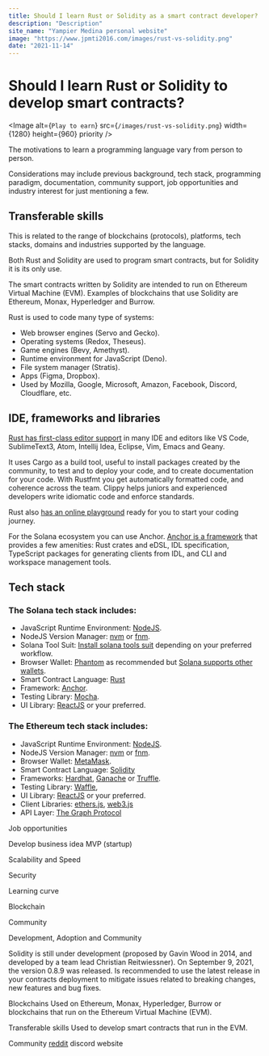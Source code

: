 ```yaml
---
title: Should I learn Rust or Solidity as a smart contract developer?
description: "Description"
site_name: "Yampier Medina personal website"
image: "https://www.jpmti2016.com/images/rust-vs-solidity.png"
date: "2021-11-14"
---
```


# Should I learn Rust or Solidity to develop smart contracts?

<Image
  alt={`Play to earn`}
  src={`/images/rust-vs-solidity.png`}
  width={1280}
  height={960}
  priority
/>

The motivations to learn a programming language vary from person to person.

Considerations may include previous background, tech stack, programming paradigm, documentation, community support, job opportunities and industry interest for just mentioning a few.

## Transferable skills

This is related to the range of blockchains (protocols), platforms, tech stacks, domains and industries supported by the language.

Both Rust and Solidity are used to program smart contracts, but for Solidity it is its only use.

The smart contracts written by Solidity are intended to run on Ethereum Virtual Machine (EVM). Examples of blockchains that use Solidity are Ethereum, Monax, Hyperledger and Burrow.

Rust is used to code many type of systems:

- Web browser engines (Servo and Gecko).
- Operating systems (Redox, Theseus).
- Game engines (Bevy, Amethyst).
- Runtime environment for JavaScript (Deno).
- File system manager (Stratis).
- Apps (Figma, Dropbox).
- Used by Mozilla, Google, Microsoft, Amazon, Facebook, Discord, Cloudflare, etc.

## IDE, frameworks and libraries

[Rust has first-class editor support](https://www.rust-lang.org/tools) in many IDE and editors like VS Code, SublimeText3, Atom, Intellij Idea, Eclipse, Vim, Emacs and Geany.

It uses Cargo as a build tool, useful to install packages created by the community, to test and to deploy your code, and to create documentation for your code. With Rustfmt you get automatically formatted code, and coherence across the team. Clippy helps juniors and experienced developers write idiomatic code and enforce standards.

Rust also [has an online playground](https://play.rust-lang.org/) ready for you to start your coding journey.

For the Solana ecosystem you can use Anchor. [Anchor is a framework](https://project-serum.github.io/anchor/getting-started/introduction.html) that provides a few amenities: Rust crates and eDSL, IDL specification, TypeScript packages for generating clients from IDL, and CLI and workspace management tools.

## Tech stack

### The Solana tech stack includes:

- JavaScript Runtime Environment: [NodeJS](https://nodejs.org/en/).
- NodeJS Version Manager: [nvm](https://github.com/nvm-sh/nvm) or [fnm](https://github.com/Schniz/fnm).
- Solana Tool Suit: [Install solana tools suit](https://docs.solana.com/cli/install-solana-cli-tools) depending on your preferred workflow.
- Browser Wallet: [Phantom](https://phantom.app/) as recommended but [Solana supports other wallets](https://docs.solana.com/wallet-guide).
- Smart Contract Language: [Rust](https://www.rust-lang.org)
- Framework: [Anchor](https://project-serum.github.io/anchor/getting-started/introduction.html).
- Testing Library: [Mocha](https://project-serum.github.io/anchor/getting-started/installation.html#install-mocha).
- UI Library: [ReactJS](https://reactjs.org/) or your preferred.

### The Ethereum tech stack includes:

- JavaScript Runtime Environment: [NodeJS](https://nodejs.org/en/).
- NodeJS Version Manager: [nvm](https://github.com/nvm-sh/nvm) or [fnm](https://github.com/Schniz/fnm).
- Browser Wallet: [MetaMask](https://metamask.io/download.html).
- Smart Contract Language: [Solidity](https://docs.soliditylang.org/)
- Frameworks: [Hardhat](https://hardhat.org/), [Ganache](https://www.trufflesuite.com/ganache) or [Truffle](https://www.trufflesuite.com/).
- Testing Library: [Waffle](https://getwaffle.io/),
- UI Library: [ReactJS](https://reactjs.org/) or your preferred.
- Client Libraries: [ethers.js](https://docs.ethers.io/v5/), [web3.js](https://web3js.readthedocs.io/)
- API Layer: [The Graph Protocol](https://thegraph.com/)

Job opportunities

Develop business idea MVP (startup)

Scalability and Speed

Security

Learning curve

Blockchain

Community

Development, Adoption and Community

Solidity is still under development (proposed by Gavin Wood in 2014, and developed by a team lead Christian Reitwiessner). On September 9, 2021, the version 0.8.9 was released. Is recommended to use the latest release in your contracts deployment to mitigate issues related to breaking changes, new features and bug fixes.

Blockchains
Used on Ethereum, Monax, Hyperledger, Burrow or blockchains that run on the Ethereum Virtual Machine (EVM).

Transferable skills
Used to develop smart contracts that run in the EVM.

Community
[reddit](https://www.reddit.com/r/solidity/)
discord
website
